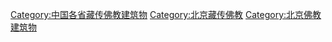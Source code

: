 [[Category:中国各省藏传佛教建筑物|Category:中国各省藏传佛教建筑物]]
[[Category:北京藏传佛教|Category:北京藏传佛教]]
[[Category:北京佛教建筑物|Category:北京佛教建筑物]]